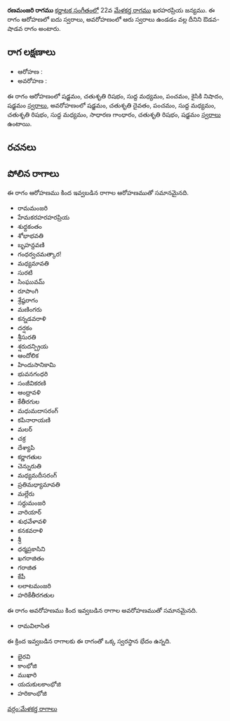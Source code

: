 {{Infobox ragam
	| name          	= రణమంజరి
	| synonym	    	= 
	| mela          	= 
	| chakra        	= 
	| janaka        	= 
	| type          	= ఔడవ-శాడవ
	| arohanam      	= {{svaraC|S|R2|M1|P|N2|S'}} 
	| avarohanam    	= {{svaraC|S'|D2|P|M1|R2|M1|G2|R2|S}}
	| jeeva         	=
	| chhaya        	=
	| nyasa         	=
	| vishesha      	= 
	| equivalent  		= 
}}
{{కర్ణాటక సంగీత రాగాలు}}
'''రణమంజరి రాగము''' [[కర్ణాటక సంగీతం]]లో 22వ [[మేళకర్త రాగము]] ఖరహరప్రియ జన్యము.  ఈ రాగం ఆరోహణలో ఐదు స్వరాలు, అవరోహణంలో ఆరు స్వరాలు ఉండడం వల్ల దీనిని ఔడవ-షాడవ రాగం అంటారు.


==రాగ లక్షణాలు==


* ఆరోహణ : {{svaraC|S|R2|M1|P|N2|S'}} 
* అవరోహణ : {{svaraC|S'|D2|P|M1|R2|M1|G2|R2|S}}

ఈ రాగం ఆరోహణంలో షడ్జమం, చతుశృతి రిషభం, సుద్ద మధ్యమం, పంచమం, కైసికి నిషాదం, షడ్జమం [[స్వరాలు]], అవరోహణంలో షడ్జమం, చతుశృతి దైవతం, పంచమం, సుద్ద మధ్యమం, చతుశృతి రిషభం, సుద్ద మధ్యమం, సాధారణ గాంధారం, చతుశృతి రిషభం, షడ్జమం [[స్వరాలు]] ఉంటాయి.

==రచనలు==



==పోలిన రాగాలు==
ఈ రాగం ఆరోహణము కింద ఇవ్వబడిన రాగాల ఆరోహణముతో సమానమైనది.
* రామమంజరి
* హేమకరహరహరప్రియ
* శుధ్దకంతం
* శోభాభవతి
* బృహన్దవణి
* గంధర్వచమత్కార!
* మధ్యమావతి
* సురటి
* సింఘువమ్
* రూపాంగి
* శ్రేష్ఠరాగం
* మణింగరు
* కన్నడవరాళి
* దర్షకం
* శ్రీసురతి
* శ్షరుదన్ప్రియ
* ఆందోలిక
* హిందుసానికామి
* భువనగంధరి
* సంజీవికరణి
* ఆంధ్రావళి
* కేతీరగుల
* మధుమదాసరంగ్
* కపినారాయణి
* మలర్
* చక్ర
* దేశ్యాపి
* కర్ణాగతుల
* చెన్నురుతి
* మధ్యమదీసరంగ్
* ప్రతిమధ్యామావతి
* మల్లేరు
* సర్దుమంజరి
* వారియార్
* శుధవేళావళి
* కనకవరాళి
* శ్రీ
* ధర్మప్రకాసిని
* ఖగరాజితం
* గరాజిత
* కేపీ
* లలాటమంజరి
* హరికేతీరగతుల

ఈ రాగం అవరోహణము కింద ఇవ్వబడిన రాగాల అవరోహణముతో సమానమైనది.
* రామవిలాసిత

ఈ క్రింద ఇవ్వబడిన రాగాలకు ఈ రాగంతో ఒక్క స్వరస్థాన భేదం ఉన్నది.
* భైరవి
* కాంభోజి
* ముఖారి
* యదుకులకాంభోజి
* హరికాంభోజి



[[వర్గం:మేళకర్త రాగాలు]]